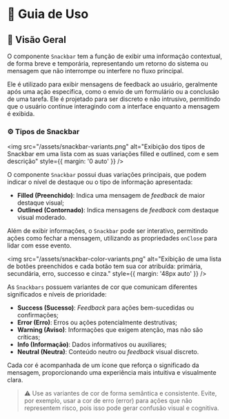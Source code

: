 
<Meta title="Componentes/Snackbar/Guia de Uso" />

# 🧭  Guia de Uso

## 📘 Visão Geral

O componente `Snackbar` tem a função de exibir uma informação contextual, de forma breve e temporária, representando um retorno do sistema ou mensagem que não interrompe ou interfere no fluxo principal.

Ele é utilizado para exibir mensagens de feedback ao usuário, geralmente após uma ação específica, como o envio de um formulário ou a conclusão de uma tarefa. Ele é projetado para ser discreto e não intrusivo, permitindo que o usuário continue interagindo com a interface enquanto a mensagem é exibida.

### ⚙️ Tipos de Snackbar

<img src="/assets/snackbar-variants.png" alt="Exibição dos tipos de Snackbar em uma lista com as suas variações filled e outlined, com e sem descrição" style={{ margin: '0 auto' }} />

O componente `Snackbar` possui duas variações principais, que podem indicar o nível de destaque ou o tipo de informação apresentada:

- **Filled (Preenchido)**: Indica uma mensagem de *feedback* de maior destaque visual;
- **Outlined (Contornado)**: Indica mensagens de *feedback* com destaque visual moderado.

Além de exibir informações, o `Snackbar` pode ser interativo, permitindo ações como fechar a mensagem, utilizando as propriedades `onClose` para lidar com esse evento.

<img src="/assets/snackbar-color-variants.png" alt="Exibição de uma lista de botões preenchidos e cada botão tem sua cor atribuída: primária, secundária, erro, successo e cinza." style={{ margin: '48px auto' }} />

As `Snackbars` possuem variantes de cor que comunicam diferentes significados e níveis de prioridade:

- **Success (Sucesso)**: *Feedback* para ações bem-sucedidas ou confirmações;
- **Error (Erro)**: Erros ou ações potencialmente destrutivas;
- **Warning (Aviso)**: Informações que exigem atenção, mas não são críticas;
- **Info (Informação)**: Dados informativos ou auxiliares;
- **Neutral (Neutra)**: Conteúdo neutro ou *feedback* visual discreto.

Cada cor é acompanhada de um ícone que reforça o significado da mensagem, proporcionando uma experiência mais intuitiva e visualmente clara.

> ⚠️ Use as variantes de cor de forma semântica e consistente. Evite, por exemplo, usar a cor de erro (error) para ações que não representem risco, pois isso pode gerar confusão visual e cognitiva.
